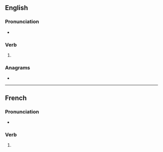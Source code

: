 ==English==

===Pronunciation===
* {{IPA|/pɛndz/|lang=en}}

===Verb===
{{head|en|verb form}}

# {{en-third-person singular of|pend}}

===Anagrams===
* {{anagrams|en|a=denps|spend}}

----

==French==

===Pronunciation===
* {{fr-IPA}}

===Verb===
{{head|fr|verb form}}

# {{inflection of|fr|pendre||1//2|s|pres|indc|;|2|s|impr}}
